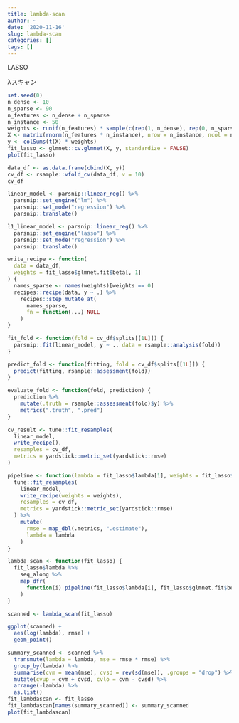 ```yaml
---
title: lambda-scan
author: ~
date: '2020-11-16'
slug: lambda-scan
categories: []
tags: []
---
```


LASSO

λスキャン

```r
set.seed(0)
n_dense <- 10
n_sparse <- 90
n_features <- n_dense + n_sparse
n_instance <- 50
weights <- runif(n_features) * sample(c(rep(1, n_dense), rep(0, n_sparse)))
X <- matrix(rnorm(n_features * n_instance), nrow = n_instance, ncol = n_features)
y <- colSums(t(X) * weights)
fit_lasso <- glmnet::cv.glmnet(X, y, standardize = FALSE)
plot(fit_lasso)
```


```r
data_df <- as.data.frame(cbind(X, y))
cv_df <- rsample::vfold_cv(data_df, v = 10)
cv_df
```
```r
linear_model <- parsnip::linear_reg() %>%
  parsnip::set_engine("lm") %>%
  parsnip::set_mode("regression") %>%
  parsnip::translate()

l1_linear_model <- parsnip::linear_reg() %>%
  parsnip::set_engine("lasso") %>%
  parsnip::set_mode("regression") %>%
  parsnip::translate()

write_recipe <- function(
  data = data_df,
  weights = fit_lasso$glmnet.fit$beta[, 1]
) {
  names_sparse <- names(weights)[weights == 0]
  recipes::recipe(data, y ~ .) %>%
    recipes::step_mutate_at(
      names_sparse,
      fn = function(...) NULL
    )
}

fit_fold <- function(fold = cv_df$splits[[1L]]) {
  parsnip::fit(linear_model, y ~ ., data = rsample::analysis(fold))
}

predict_fold <- function(fitting, fold = cv_df$splits[[1L]]) {
  predict(fitting, rsample::assessment(fold))
}

evaluate_fold <- function(fold, prediction) {
  prediction %>%
    mutate(.truth = rsample::assessment(fold)$y) %>%
    metrics(".truth", ".pred")
}

cv_result <- tune::fit_resamples(
  linear_model,
  write_recipe(),
  resamples = cv_df,
  metrics = yardstick::metric_set(yardstick::rmse)
)
```

```r
pipeline <- function(lambda = fit_lasso$lambda[1], weights = fit_lasso$glmnet.fit$beta[, 1]) {
  tune::fit_resamples(
    linear_model,
    write_recipe(weights = weights),
    resamples = cv_df,
    metrics = yardstick::metric_set(yardstick::rmse)
  ) %>%
    mutate(
      rmse = map_dbl(.metrics, ".estimate"),
      lambda = lambda
    )
}

lambda_scan <- function(fit_lasso) {
  fit_lasso$lambda %>%
    seq_along %>%
    map_dfr(
      function(i) pipeline(fit_lasso$lambda[i], fit_lasso$glmnet.fit$beta[, i])
    )
}
```

```r
scanned <- lambda_scan(fit_lasso)
```

```r
ggplot(scanned) +
  aes(log(lambda), rmse) +
  geom_point()
```

```r
summary_scanned <- scanned %>%
  transmute(lambda = lambda, mse = rmse * rmse) %>%
  group_by(lambda) %>%
  summarise(cvm = mean(mse), cvsd = rev(sd(mse)), .groups = "drop") %>%
  mutate(cvup = cvm + cvsd, cvlo = cvm - cvsd) %>%
  arrange(-lambda) %>%
  as.list()
fit_lambdascan <- fit_lasso
fit_lambdascan[names(summary_scanned)] <- summary_scanned
plot(fit_lambdascan)
```


